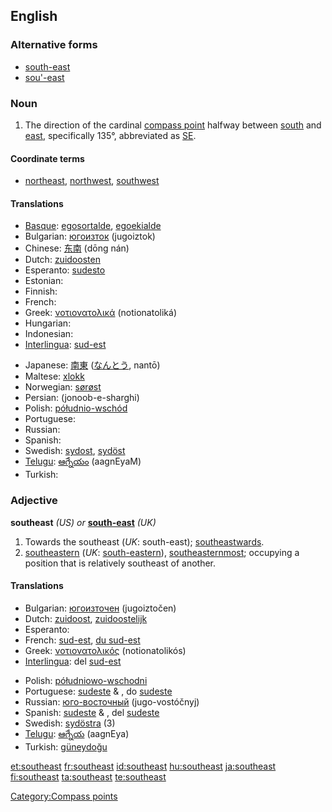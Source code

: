 {{wikipedia|dab=southeast}}
==English==

===Alternative forms===
* [[south-east]]
* [[sou'-east]]

===Noun===
{{en-noun}}

# The direction of the cardinal [[compass point]] halfway between [[south]] and [[east]], specifically 135°, abbreviated as [[SE]].

====Coordinate terms====
* {{sense|compass point}} [[northeast]], [[northwest]], [[southwest]]

====Translations====
{{trans-top|compass point}}
* [[Basque]]: [[egosortalde]], [[egoekialde]]
* Bulgarian: [[югоизток]] (jugoiztok) {{m}}
* Chinese: [[东南]] (dōng nán)
* Dutch: [[zuidoosten]] {{n}}
* Esperanto: [[sudesto]]
* Estonian: {{t-|et|kagu}}
* Finnish: {{t+|fi|kaakko}}
* French: {{t+|fr|sud-est|m}}
* Greek: [[νοτιονατολικά]] (notionatoliká)
* Hungarian: {{t+|hu|délkelet}}
* Indonesian: {{t-|id|tenggara|xs=Indonesian}}
* [[Interlingua]]: [[sud-est]]
{{trans-mid}}
* Japanese: [[南東]] ([[なんとう]], nantō)
* Maltese: [[xlokk]]
* Norwegian: [[sørøst]]
* Persian: {{fa-Arab|[[جنوب شرقی]]}} (jonoob-e-sharghi)
* Polish: [[półudnio-wschód]]
* Portuguese: {{t+|pt|sudeste|m}}
* Russian: {{t+|ru|юго-восток|m|tr=jugo-vostók|sc=Cyrl}}
* Spanish: {{t-|es|sureste|m}}
* Swedish: [[sydost]], [[sydöst]]
* [[Telugu]]: [[ఆగ్నేయం]] (aagnEyaM)
* Turkish: {{t+|tr|güneydoğu}}
{{trans-bottom}}

===Adjective===
'''southeast''' ''(US) or'' '''[[south-east]]''' ''(UK)''

# Towards the southeast (''UK'': south-east); [[southeastwards]].
# [[southeastern]] (''UK'': [[south-eastern]]), [[southeasternmost]]; occupying a position that is relatively southeast of another.

====Translations====
{{top}}
* Bulgarian: [[югоизточен]] (jugoiztočen) {{m}}
* Dutch: [[zuidoost]], [[zuidoostelijk]]
* Esperanto: {{t-|eo|sudesta|xs=Esperanto}}
* French: [[sud-est]], [[du sud-est]]
* Greek: [[νοτιονατολικός]] (notionatolikós)
* [[Interlingua]]: del [[sud-est]]
{{mid}}
* Polish: [[półudniowo-wschodni]]
* Portuguese: [[sudeste]] {{m}} & {{f}}, do [[sudeste]]
* Russian: [[юго-восточный]] (jugo-vostóčnyj)
* Spanish: [[sudeste]] {{m}} & {{f}}, del [[sudeste]]
* Swedish: [[sydöstra]] (3)
* [[Telugu]]: [[ఆగ్నేయ]] (aagnEya)
* Turkish: [[güneydoğu]]
{{bottom}}

[[Category:Compass points]]

[[et:southeast]]
[[fr:southeast]]
[[id:southeast]]
[[hu:southeast]]
[[ja:southeast]]
[[fi:southeast]]
[[ta:southeast]]
[[te:southeast]]